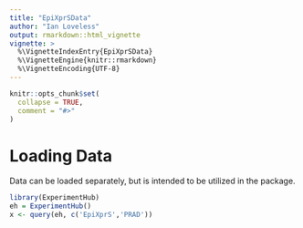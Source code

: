 ```yaml
---
title: "EpiXprSData"
author: "Ian Loveless"
output: rmarkdown::html_vignette
vignette: >
  %\VignetteIndexEntry{EpiXprSData}
  %\VignetteEngine{knitr::rmarkdown}
  %\VignetteEncoding{UTF-8}
---
```



```r
knitr::opts_chunk$set(
  collapse = TRUE,
  comment = "#>"
)
```
# Loading Data
Data can be loaded separately, but is intended to be utilized in the 
\code{EpiXprS} package. 


```r
library(ExperimentHub)
eh = ExperimentHub()
x <- query(eh, c('EpiXprS','PRAD'))

```
